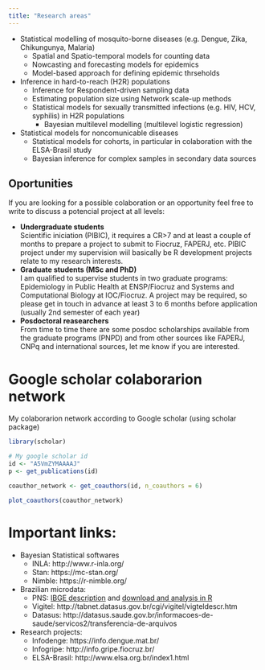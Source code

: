 ```yaml
---
title: "Research areas"
---
```



- Statistical modelling of mosquito-borne diseases (e.g. Dengue, Zika, Chikungunya, Malaria)
    - Spatial and Spatio-temporal models for counting data
    - Nowcasting and forecasting models for epidemics
    - Model-based approach for defining epidemic thrseholds
- Inference in hard-to-reach (H2R) populations
    - Inference for Respondent-driven sampling data
    - Estimating population size using Network scale-up methods
    - Statistical models for sexually transmitted infections (e.g. HIV, HCV, syphilis) in H2R populations
        - Bayesian multilevel modelling (multilevel logistic regression)
- Statistical models for noncomunicable diseases
    - Statistical models for cohorts, in particular in colaboration with the ELSA-Brasil study
    - Bayesian inference for complex samples in secondary data sources 


## Oportunities

If you are looking for a possible colaboration or an opportunity feel free to write to discuss a potencial project at all levels:

- **Undergraduate students** <br> Scientific iniciation (PIBIC), it requires a CR>7 and at least a couple of months to prepare a project to submit to Fiocruz, FAPERJ, etc. PIBIC project under my supervision wiil basically be R development projects relate to my research interests.
- **Graduate students (MSc and PhD)** <br> I am qualified to supervise students in two graduate programs: Epidemiology in Public Health at ENSP/Fiocruz and Systems and Computational Biology at IOC/Fiocruz. A project may be required, so please get in touch in advance at least 3 to 6 months before application (usually 2nd semester of each year)
- **Posdoctoral reasearchers** <br> From time to time there are some posdoc scholarships available from the graduate programs (PNPD) and from other sources like FAPERJ, CNPq and international sources, let me know if you are interested.



# Google scholar colaborarion network

My colaborarion network according to Google scholar (using scholar package)

```r
library(scholar)

# My google scholar id
id <- "A5VmZYMAAAAJ"
p <- get_publications(id)

coauthor_network <- get_coauthors(id, n_coauthors = 6)

plot_coauthors(coauthor_network)
```

# Important links:

- Bayesian Statistical softwares
    - INLA: http://www.r-inla.org/
    - Stan: https://mc-stan.org/
    - Nimble: https://r-nimble.org/
- Brazilian microdata:
    - PNS: [IBGE description](https://www.ibge.gov.br/estatisticas/sociais/saude/9160-pesquisa-nacional-de-saude.html?edicao=9161&t=sobre) and [download and analysis in R](http://asdfree.com/pesquisa-nacional-de-saude-pns.html)
    - Vigitel: http://tabnet.datasus.gov.br/cgi/vigitel/vigteldescr.htm
    - Datasus: http://datasus.saude.gov.br/informacoes-de-saude/servicos2/transferencia-de-arquivos
- Research projects:
    - Infodenge: https://info.dengue.mat.br/
    - Infogripe: http://info.gripe.fiocruz.br/
    - ELSA-Brasil: http://www.elsa.org.br/index1.html
